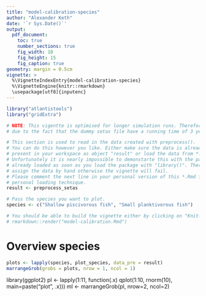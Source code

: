 ```yaml
---
title: "model-calibration-species"
author: "Alexander Keth"
date: '`r Sys.Date()`'
output: 
  pdf_document:
    toc: true
    number_sections: true
    fig_width: 10
    fig_height: 15
    fig_caption: true
geometry: margin = 0.5cm
vignette: >
  %\VignetteIndexEntry{model-calibration-species}
  %\VignetteEngine{knitr::rmarkdown}
  \usepackage[utf8]{inputenc}
---
```


```r
library("atlantistools")
library("gridExtra")

# NOTE: This vigentte is optimised for longer simulation runs. Therefore the output is not as pleasant
# due to the fact that the dummy setas file have a running time of 3 years.

# This section is used to read in the data created with preprocess(). 
# You can do this however you like. Either make sure the data is already
# present in your workspace as object "result" or load the data from *.rda with load().
# Unfortunately it is nearly impossible to demonstarte this with the package itself because the data is 
# already loaded as soon as you load the package with "library()". Therefore I have to 
# assign the data by hand otherwise the vignette will fail.
# Please comment the next line in your personal version of this *.Rmd file and add your
# personal loading technique.
result <- preprocess_setas

# Pass the species you want to plot.
species <- c("Shallow piscivorous fish", "Small planktivorous fish")

# You should be able to build the vignette either by clicking on "Knit-PDF" or with
# rmarkdown::render("model-calibration.Rmd")
```

\newpage

# Overview species 

```r
plots <- lapply(species, plot_species, data_pre = result)
marrangeGrob(grobs = plots, nrow = 1, ncol = 1)
```

library(ggplot2)
pl <- lapply(1:11, function(.x) qplot(1:10, rnorm(10), main=paste("plot", .x)))
ml <- marrangeGrob(pl, nrow=2, ncol=2)
